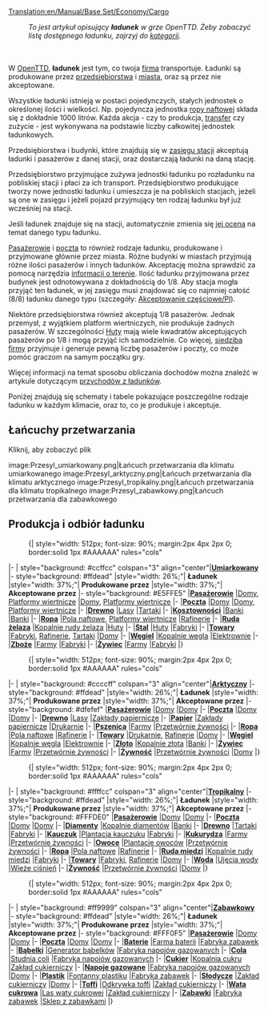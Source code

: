 [[Translation:en/Manual/Base Set/Economy/Cargo]]
{{pl/Spis treści}}
:''To jest artykuł opisujący '''ładunek''' w grze OpenTTD. Żeby zobaczyć listę dostępnego ładunku, zajrzyj do [[:Category:pl/Ładunek|kategorii]].''
<br><br>
W [[pl/Manual/OpenTTD|OpenTTD]], '''ładunek''' jest tym, co twoja [[pl/Manual/Firma transportowa|firma]] transportuje. Ładunki są produkowane przez [[pl/Manual/Base Set/Economy/Przedsiębiorstwa|przedsiębiorstwa]] i [[pl/Trash/Domy|miasta]], oraz są przez nie akceptowane.

Wszystkie ładunki istnieją w postaci pojedynczych, stałych jednostek o określonej ilości i wielkości. Np. pojedyncza jednostka [[pl/Manual/Base Set/Economy/Ropa|ropy naftowej]] składa się z dokładnie 1000 litrów. Każda akcja - czy to produkcja, [[pl/Manual/Polecenia#Przeładunek|transfer]] czy zużycie - jest wykonywana na podstawie liczby całkowitej jednostek ładunkowych.

Przedsiębiorstwa i budynki, które znajdują się w [[pl/Manual/Stacje#Zasięg|zasięgu stacji]] akceptują ładunki i pasażerów z danej stacji, oraz dostarczają ładunki na daną stację. 

Przedsiębiorstwo przyjmujące zużywa jednostki ładunku po rozładunku na pobliskiej stacji i płaci za ich transport. Przedsiębiorstwo produkujące tworzy nowe jednostki ładunku i umieszcza je  na pobliskich stacjach, jeżeli są one w zasięgu i jeżeli pojazd przyjmujący ten rodzaj ładunku był już wcześniej na stacji.

Jeśli ładunek znajduje się na stacji, automatycznie zmienia się [[pl/Ocena stacji|jej ocena]] na temat danego typu ładunku.

[[pl/Manual/Base Set/Economy/Pasażerowie|Pasażerowie]] i [[pl/Manual/Base Set/Economy/Poczta|poczta]] to również rodzaje ładunku, produkowane i przyjmowane głównie przez miasta. Różne budynki w miastach przyjmują różne ilości pasażerów i innych ładunków. Akceptację można sprawdzić za pomocą narzędzia [[pl/Manual/Informacja o terenie|informacji o terenie]]. Ilość ładunku przyjmowana przez budynek jest odnotowywana z dokładnością do 1/8. Aby stacja mogła przyjąć ten ładunek, w jej zasięgu musi znajdować się co najmniej całość (8/8) ładunku danego typu (szczegóły: [[en/Akceptowanie częściowe|Akceptowanie częściowe/Pl]]). 

Niektóre przedsiębiorstwa również akceptują 1/8 pasażerów. Jednak przemysł, z wyjątkiem platform wiertniczych, nie produkuje żadnych pasażerów. W szczególności [[pl/Manual/Base Set/Economy/Huta|Huty]] mają wiele kwadratów akceptujących pasażerów po 1/8 i mogą przyjąć ich samodzielnie. Co więcej, [[pl/Manual/Siedziba firmy|siedziba firmy]] przyjmuje i generuje pewną liczbę pasażerów i poczty, co może pomóc graczom na samym początku gry. 

Więcej informacji na temat sposobu obliczania dochodów można znaleźć w artykule dotyczącym [[pl/Przychód z ładunku|przychodów z ładunków]].

Poniżej znajdują się schematy i tabele pokazujące poszczególne rodzaje ładunku w każdym klimacie, oraz to, co je produkuje i akceptuje. 

==Łańcuchy przetwarzania==
Kliknij, aby zobaczyć plik
<gallery>
image:Przesyl_umiarkowany.png|Łańcuch przetwarzania dla klimatu umiarkowanego
image:Przesyl_arktyczny.png|Łańcuch przetwarzania dla klimatu arktycznego
image:Przesyl_tropikalny.png|Łańcuch przetwarzania dla klimatu tropikalnego
image:Przesyl_zabawkowy.png|Łańcuch przetwarzania dla zabawkowego
</gallery>

==Produkcja i odbiór ładunku==

:{| {{en/Wikitable}} style="width: 512px; font-size: 90%; margin:2px 4px 2px 0; border:solid 1px #AAAAAA" rules="cols"
|- 
| style="background: #ccffcc" colspan="3" align="center"|'''[[pl/Manual/Klimat#Umiarkowany|Umiarkowany]]'''
|- style="background: #ffdead"
|style="width: 26%;"| '''Ładunek'''
|style="width: 37%;"| '''Produkowane przez'''
|style="width: 37%;"| '''Akceptowane przez'''
|- style="background: #E5FFE5"
|'''[[pl/Manual/Base Set/Economy/Pasażerowie|Pasażerowie]]'''
|[[pl/Trash/Domy|Domy]], [[pl/Manual/Base Set/Economy/Platforma wiertnicza|Platformy wiertnicze]]
|[[pl/Trash/Domy|Domy]], [[pl/Manual/Base Set/Economy/Platforma wiertnicza|Platformy wiertnicze]]
|-
|'''[[pl/Manual/Base Set/Economy/Poczta|Poczta]]'''
|[[pl/Trash/Domy|Domy]]
|[[pl/Trash/Domy|Domy]], [[pl/Manual/Base Set/Economy/Platforma wiertnicza|Platformy wiertnicze]]
|- 
|'''[[pl/Manual/Base Set/Economy/Drewno|Drewno]]'''
|[[pl/Manual/Base Set/Economy/Las|Lasy]]
|[[pl/Manual/Base Set/Economy/Tartak|Tartaki]]
|-
|'''[[pl/Manual/Base Set/Economy/Kosztowności|Kosztowności]]'''
|[[pl/Manual/Base Set/Economy/Bank|Banki]]
|[[pl/Manual/Base Set/Economy/Bank|Banki]]
|-
|'''[[pl/Manual/Base Set/Economy/Ropa|Ropa]]'''
|[[pl/Manual/Base Set/Economy/Pole naftowe|Pola naftowe]], [[pl/Manual/Base Set/Economy/Platforma wiertnicza|Platformy wiertnicze]]
|[[pl/Manual/Base Set/Economy/Rafineria|Rafinerie]]
|-
|'''[[pl/Manual/Base Set/Economy/Ruda żelaza|Ruda żelaza]]'''
|[[pl/Manual/Base Set/Economy/Kopalnia rudy żelaza|Kopalnie rudy żelaza]]
|[[pl/Manual/Base Set/Economy/Huta|Huty]]
|-
|'''[[pl/Manual/Base Set/Economy/Stal|Stal]]'''
|[[pl/Manual/Base Set/Economy/Huta|Huty]]
|[[pl/Manual/Base Set/Economy/Fabryka|Fabryki]]
|-
|'''[[pl/Manual/Base Set/Economy/Towary|Towary]]'''
|[[pl/Manual/Base Set/Economy/Fabryka|Fabryki]], [[pl/Manual/Base Set/Economy/Rafineria|Rafinerie]], [[pl/Manual/Base Set/Economy/Tartak|Tartaki]]
|[[pl/Trash/Domy|Domy]]
|- 
|'''[[pl/Manual/Base Set/Economy/Węgiel|Węgiel]]'''
|[[pl/Manual/Base Set/Economy/Kopalnia węgla|Kopalnie węgla]]
|[[pl/Manual/Base Set/Economy/Elektrownia|Elektrownie]]
|-
|'''[[pl/Manual/Base Set/Economy/Zboże|Zboże]]'''
|[[pl/Manual/Base Set/Economy/Farma|Farmy]]
|[[pl/Manual/Base Set/Economy/Fabryka|Fabryki]]
|-
|'''[[pl/Manual/Base Set/Economy/Żywiec|Żywiec]]'''
|[[pl/Manual/Base Set/Economy/Farma|Farmy]]
|[[pl/Manual/Base Set/Economy/Fabryka|Fabryki]]
|}

:{| {{en/Wikitable}} style="width: 512px; font-size: 90%; margin:2px 4px 2px 0; border:solid 1px #AAAAAA" rules="cols"
|- 
| style="background: #ccccff" colspan="3" align="center"|'''[[pl/Manual/Klimat#Arktyczny|Arktyczny]]'''
|- style="background: #ffdead"
|style="width: 26%;"| '''Ładunek'''
|style="width: 37%;"| '''Produkowane przez'''
|style="width: 37%;"| '''Akceptowane przez'''
|- style="background: #dfefef"
|'''[[pl/Manual/Base Set/Economy/Pasażerowie|Pasażerowie]]'''
|[[pl/Trash/Domy|Domy]] 
|[[pl/Trash/Domy|Domy]]
|-
|'''[[pl/Manual/Base Set/Economy/Poczta|Poczta]]'''
|[[pl/Trash/Domy|Domy]]
|[[pl/Trash/Domy|Domy]]
|- 
|'''[[pl/Manual/Base Set/Economy/Drewno|Drewno]]'''
|[[pl/Manual/Base Set/Economy/Las|Lasy]]
|[[pl/Manual/Base Set/Economy/Zakład papierniczy|Zakłady papiernicze]]
|- 
|'''[[pl/Manual/Base Set/Economy/Papier|Papier]]'''
|[[pl/Manual/Base Set/Economy/Zakład papierniczy|Zakłady papiernicze]]
|[[pl/Manual/Base Set/Economy/Drukarnia|Drukarnie]]
|-
|'''[[pl/Manual/Base Set/Economy/Pszenica|Pszenica]]'''
|[[pl/Manual/Base Set/Economy/Farma|Farmy]]
|[[pl/Manual/Base Set/Economy/Przetwórnia żywności|Przetwórnie żywności]]
|-
|'''[[pl/Manual/Base Set/Economy/Ropa|Ropa]]'''
|[[pl/Manual/Base Set/Economy/Pole naftowe|Pola naftowe]]
|[[pl/Manual/Base Set/Economy/Rafineria|Rafinerie]]
|-
|'''[[pl/Manual/Base Set/Economy/Towary|Towary]]'''
|[[pl/Manual/Base Set/Economy/Drukarnia|Drukarnie]], [[pl/Manual/Base Set/Economy/Rafineria|Rafinerie]]
|[[pl/Trash/Domy|Domy]]
|- 
|'''[[pl/Manual/Base Set/Economy/Węgiel|Węgiel]]'''
|[[pl/Manual/Base Set/Economy/Kopalnia węgla|Kopalnie węgla]]
|[[pl/Manual/Base Set/Economy/Elektrownia|Elektrownie]]
|-
|'''[[pl/Manual/Base Set/Economy/Złoto|Złoto]]'''
|[[pl/Manual/Base Set/Economy/Kopalnia złota|Kopalnie złota]]
|[[pl/Manual/Base Set/Economy/Bank|Banki]]
|-
|'''[[pl/Manual/Base Set/Economy/Żywiec|Żywiec]]'''
|[[pl/Manual/Base Set/Economy/Farma|Farmy]]
|[[pl/Manual/Base Set/Economy/Przetwórnia żywności|Przetwórnie żywności]]
|-
|'''[[pl/Manual/Base Set/Economy/Żywność|Żywność]]'''
|[[pl/Manual/Base Set/Economy/Przetwórnia żywności|Przetwórnie żywności]]
|[[pl/Trash/Domy|Domy]]
|}

:{| {{en/Wikitable}} style="width: 512px; font-size: 90%; margin:2px 4px 2px 0; border:solid 1px #AAAAAA" rules="cols"
|- 
| style="background: #ffffcc" colspan="3" align="center"|'''[[pl/Manual/Klimat#Tropikalny|Tropikalny]]'''
|- style="background: #ffdead"
|style="width: 26%;"| '''Ładunek'''
|style="width: 37%;"| '''Produkowane przez'''
|style="width: 37%;"| '''Akceptowane przez'''
|- style="background: #FFFDE0"
|'''[[pl/Manual/Base Set/Economy/Pasażerowie|Pasażerowie]]'''
|[[pl/Trash/Domy|Domy]] 
|[[pl/Trash/Domy|Domy]]
|-
|'''[[pl/Manual/Base Set/Economy/Poczta|Poczta]]'''
|[[pl/Trash/Domy|Domy]]
|[[pl/Trash/Domy|Domy]]
|-
|'''[[pl/Manual/Base Set/Economy/Diamenty|Diamenty]]'''
|[[pl/Manual/Base Set/Economy/Kopalnia diamentów|Kopalnie diamentów]]
|[[pl/Manual/Base Set/Economy/Bank|Banki]]
|-
|'''[[pl/Manual/Base Set/Economy/Drewno|Drewno]]'''
|[[pl/Manual/Base Set/Economy/Tartak (tropikalny)|Tartaki]]
|[[pl/Manual/Base Set/Economy/Fabryka|Fabryki]]
|-
|'''[[pl/Manual/Base Set/Economy/Kauczuk|Kauczuk]]'''
|[[pl/Manual/Base Set/Economy/Plantacja kauczuku|Plantacja kauczuku]]
|[[pl/Manual/Base Set/Economy/Fabryka|Fabryki]]
|-
|'''[[pl/Manual/Base Set/Economy/Kukurydza|Kukurydza]]'''
|[[pl/Manual/Base Set/Economy/Farma|Farmy]]
|[[pl/Manual/Base Set/Economy/Przetwórnia żywności|Przetwórnie żywności]]
|-
|'''[[pl/Manual/Base Set/Economy/Owoce|Owoce]]'''
|[[pl/Manual/Base Set/Economy/Plantacja owoców|Plantacje owoców]]
|[[pl/Manual/Base Set/Economy/Przetwórnia żywności|Przetwórnie żywności]]
|-
|'''[[pl/Manual/Base Set/Economy/Ropa|Ropa]]'''
|[[pl/Manual/Base Set/Economy/Pole naftowe|Pola naftowe]]
|[[pl/Manual/Base Set/Economy/Rafineria|Rafinerie]]
|-
|'''[[pl/Manual/Base Set/Economy/Ruda miedzi|Ruda miedzi]]'''
|[[pl/Manual/Base Set/Economy/Kopalnia rudy miedzi|Kopalnie rudy miedzi]]
|[[pl/Manual/Base Set/Economy/Fabryka|Fabryki]]
|-
|'''[[pl/Manual/Base Set/Economy/Towary|Towary]]'''
|[[pl/Manual/Base Set/Economy/Fabryka|Fabryki]], [[pl/Manual/Base Set/Economy/Rafineria|Rafinerie]]
|[[pl/Trash/Domy|Domy]]
|-
|'''[[pl/Manual/Base Set/Economy/Woda|Woda]]'''
|[[pl/Manual/Base Set/Economy/Ujęcie wody|Ujęcia wody]]
|[[pl/Manual/Base Set/Economy/Wieża ciśnień|Wieże ciśnień]]
|-
|'''[[pl/Manual/Base Set/Economy/Żywność|Żywność]]'''
|[[pl/Manual/Base Set/Economy/Przetwórnia żywności|Przetwórnie żywności]]
|[[pl/Trash/Domy|Domy]]
|}

:{| {{en/Wikitable}} style="width: 512px; font-size: 90%; margin:2px 4px 2px 0; border:solid 1px #AAAAAA" rules="cols"
|- 
| style="background: #ff9999" colspan="3" align="center"|'''[[pl/Manual/Klimat#Zabawkowy|Zabawkowy]]'''
|- style="background: #ffdead"
|style="width: 26%;"| '''Ładunek'''
|style="width: 37%;"| '''Produkowane przez'''
|style="width: 37%;"| '''Akceptowane przez'''
|- style="background: #FFF0F5"
|'''[[pl/Manual/Base Set/Economy/Pasażerowie|Pasażerowie]]'''
|[[pl/Trash/Domy|Domy]] 
|[[pl/Trash/Domy|Domy]]
|-
|'''[[pl/Manual/Base Set/Economy/Poczta|Poczta]]'''
|[[pl/Trash/Domy|Domy]]
|[[pl/Trash/Domy|Domy]]
|-
|'''[[pl/Manual/Base Set/Economy/Baterie|Baterie]]'''
|[[pl/Manual/Base Set/Economy/Farma baterii|Farma baterii]]
|[[pl/Manual/Base Set/Economy/Fabryka zabawek|Fabryka zabawek]]
|-
|'''[[pl/Manual/Base Set/Economy/Bąbelki|Bąbelki]]'''
|[[pl/Manual/Base Set/Economy/Generator bąbelków|Generator bąbelków]]
|[[pl/Manual/Base Set/Economy/Fabryka napojów gazowanych|Fabryka napojów gazowanych]]
|-
|'''[[pl/Manual/Base Set/Economy/Cola|Cola]]'''
|[[pl/Manual/Base Set/Economy/Studnia coli|Studnia coli]]
|[[pl/Manual/Base Set/Economy/Fabryka napojów gazowanych|Fabryka napojów gazowanych]]
|-
|'''[[pl/Manual/Base Set/Economy/Cukier|Cukier]]'''
|[[pl/Manual/Base Set/Economy/Kopalnia cukru|Kopalnia cukru]]
|[[pl/Manual/Base Set/Economy/Zakład cukierniczy|Zakład cukierniczy]]
|-
|'''[[pl/Manual/Base Set/Economy/Napoje gazowane|Napoje gazowane]]'''
|[[pl/Manual/Base Set/Economy/Fabryka napojów gazowanych|Fabryka napojów gazowanych]]
|[[pl/Trash/Domy|Domy]]
|-
|'''[[pl/Manual/Base Set/Economy/Plastik|Plastik]]'''
|[[pl/Manual/Base Set/Economy/Fontanny plastiku|Fontanny plastiku]]
|[[pl/Manual/Base Set/Economy/Fabryka zabawek|Fabryka zabawek]]
|-
|'''[[pl/Manual/Base Set/Economy/Słodycze|Słodycze]]'''
|[[pl/Manual/Base Set/Economy/Zakład cukierniczy|Zakład cukierniczy]]
|[[pl/Trash/Domy|Domy]]
|-
|'''[[pl/Manual/Base Set/Economy/Toffi|Toffi]]'''
|[[pl/Manual/Base Set/Economy/Odkrywka toffi|Odkrywka toffi]]
|[[pl/Manual/Base Set/Economy/Zakład cukierniczy|Zakład cukierniczy]]
|-
|'''[[pl/Manual/Base Set/Economy/Wata cukrowa|Wata cukrowa]]'''
|[[pl/Manual/Base Set/Economy/Las waty cukrowej|Las waty cukrowej]]
|[[pl/Manual/Base Set/Economy/Zakład cukierniczy|Zakład cukierniczy]]
|-
|'''[[pl/Manual/Base Set/Economy/Zabawki|Zabawki]]'''
|[[pl/Manual/Base Set/Economy/Fabryka zabawek|Fabryka zabawek]]
|[[pl/Manual/Base Set/Economy/Sklep z zabawkami|Sklep z zabawkami]]
|}
{{pl/Navbox Ładunek}}
